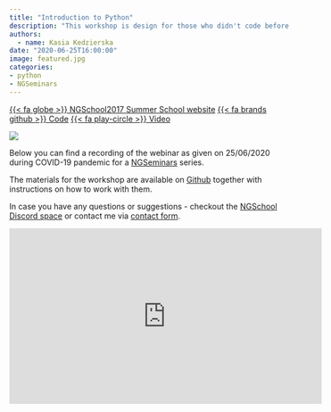```yaml
---
title: "Introduction to Python"
description: "This workshop is design for those who didn't code before or had limited exposure to other coding framework. With this workshop, I hope to show how Python works, what libraries are available and how to load and use them."
authors:
  - name: Kasia Kedzierska
date: "2020-06-25T16:00:00"
image: featured.jpg
categories: 
- python
- NGSeminars
---
```


<span class="listing-btn-group">
<a href="https://ngschool.eu/ngschool2019/" class="btn" role="button">{{< fa globe >}} NGSchool2017 Summer School website</a>
<a href="https://github.com/NGSchoolEU/ngs19_python_intro" class="btn" role="button">{{< fa brands github >}} Code</a>
<a href="https://www.youtube.com/embed/sL0bPDmgsms" class="btn" role="button">{{< fa play-circle >}} Video</a>
</span>

![](featured.jpg)

Below you can find a recording of the webinar as given on 25/06/2020 during COVID-19 pandemic for a [NGSeminars](https://ngschool.eu/ngseminars/) series.

The materials for the workshop are available on [Github](https://github.com/NGSchoolEU/ngs19_python_intro) together with instructions on how to work with them.

In case you have any questions or suggestions - checkout the [NGSchool Discord space](https://discord.com/invite/MhNeqwR) or contact me via [contact form](/#contact).

<iframe width="560" height="315" src="https://www.youtube.com/embed/sL0bPDmgsms" frameborder="0" allow="accelerometer; autoplay; encrypted-media; gyroscope; picture-in-picture" allowfullscreen></iframe>
